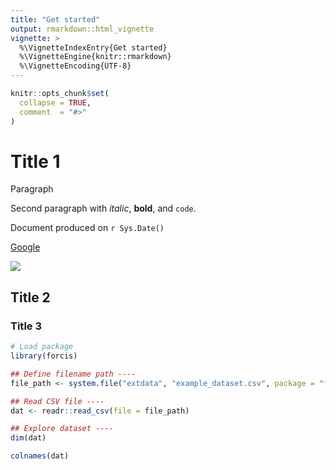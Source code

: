 ```yaml
---
title: "Get started"
output: rmarkdown::html_vignette
vignette: >
  %\VignetteIndexEntry{Get started}
  %\VignetteEngine{knitr::rmarkdown}
  %\VignetteEncoding{UTF-8}
---
```


```r
knitr::opts_chunk$set(
  collapse = TRUE,
  comment  = "#>"
)
```

# Title 1

Paragraph

Second paragraph with *italic*, **bold**, and `code`.

Document produced on `r Sys.Date()`

[Google](https://google.fr)

![](../man/figures/hexsticker.png)

## Title 2

### Title 3

```r
# Load package
library(forcis)
```




```r
## Define filename path ----
file_path <- system.file("extdata", "example_dataset.csv", package = "forcis")

## Read CSV file ----
dat <- readr::read_csv(file = file_path)

## Explore dataset ----
dim(dat)

colnames(dat)
```

